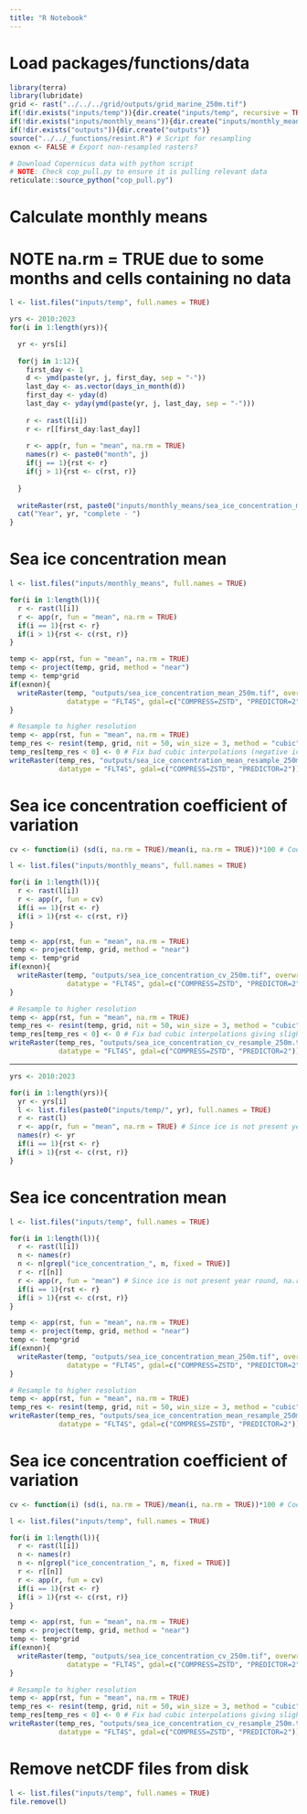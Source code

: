 ```yaml
---
title: "R Notebook"
---
```

# Load packages/functions/data
```r
library(terra)
library(lubridate)
grid <- rast("../../../grid/outputs/grid_marine_250m.tif")
if(!dir.exists("inputs/temp")){dir.create("inputs/temp", recursive = TRUE)}
if(!dir.exists("inputs/monthly_means")){dir.create("inputs/monthly_means")}
if(!dir.exists("outputs")){dir.create("outputs")}
source("../../_functions/resint.R") # Script for resampling
exnon <- FALSE # Export non-resampled rasters?

# Download Copernicus data with python script
# NOTE: Check cop_pull.py to ensure it is pulling relevant data 
reticulate::source_python("cop_pull.py")
```

# Calculate monthly means
# NOTE na.rm = TRUE due to some months and cells containing no data
```r
l <- list.files("inputs/temp", full.names = TRUE)

yrs <- 2010:2023
for(i in 1:length(yrs)){

  yr <- yrs[i]
  
  for(j in 1:12){
    first_day <- 1
    d <- ymd(paste(yr, j, first_day, sep = "-"))
    last_day <- as.vector(days_in_month(d))
    first_day <- yday(d)
    last_day <- yday(ymd(paste(yr, j, last_day, sep = "-")))
    
    r <- rast(l[i])
    r <- r[[first_day:last_day]]
    
    r <- app(r, fun = "mean", na.rm = TRUE)
    names(r) <- paste0("month", j)
    if(j == 1){rst <- r}
    if(j > 1){rst <- c(rst, r)}
    
  }
  
  writeRaster(rst, paste0("inputs/monthly_means/sea_ice_concentration_monthly_", yr, ".tif"), overwrite = TRUE)
  cat("Year", yr, "complete - ")
}
```

# Sea ice concentration mean
```r
l <- list.files("inputs/monthly_means", full.names = TRUE)

for(i in 1:length(l)){
  r <- rast(l[i])
  r <- app(r, fun = "mean", na.rm = TRUE)
  if(i == 1){rst <- r}
  if(i > 1){rst <- c(rst, r)}
}

temp <- app(rst, fun = "mean", na.rm = TRUE)
temp <- project(temp, grid, method = "near")
temp <- temp*grid
if(exnon){
  writeRaster(temp, "outputs/sea_ice_concentration_mean_250m.tif", overwrite = TRUE, 
              datatype = "FLT4S", gdal=c("COMPRESS=ZSTD", "PREDICTOR=2"))
}

# Resample to higher resolution
temp <- app(rst, fun = "mean", na.rm = TRUE)
temp_res <- resint(temp, grid, nit = 50, win_size = 3, method = "cubic")
temp_res[temp_res < 0] <- 0 # Fix bad cubic interpolations (negative ice concentration)
writeRaster(temp_res, "outputs/sea_ice_concentration_mean_resample_250m.tif", overwrite = TRUE, 
            datatype = "FLT4S", gdal=c("COMPRESS=ZSTD", "PREDICTOR=2"))
```

# Sea ice concentration coefficient of variation
```r
cv <- function(i) (sd(i, na.rm = TRUE)/mean(i, na.rm = TRUE))*100 # Coefficient of variation function

l <- list.files("inputs/monthly_means", full.names = TRUE)

for(i in 1:length(l)){
  r <- rast(l[i])
  r <- app(r, fun = cv)
  if(i == 1){rst <- r}
  if(i > 1){rst <- c(rst, r)}
}

temp <- app(rst, fun = "mean", na.rm = TRUE)
temp <- project(temp, grid, method = "near")
temp <- temp*grid
if(exnon){
  writeRaster(temp, "outputs/sea_ice_concentration_cv_250m.tif", overwrite = TRUE,
              datatype = "FLT4S", gdal=c("COMPRESS=ZSTD", "PREDICTOR=2"))
}

# Resample to higher resolution
temp <- app(rst, fun = "mean", na.rm = TRUE)
temp_res <- resint(temp, grid, nit = 50, win_size = 3, method = "cubic")
temp_res[temp_res < 0] <- 0 # Fix bad cubic interpolations giving slight negative SDs (impossible)
writeRaster(temp_res, "outputs/sea_ice_concentration_cv_resample_250m.tif", overwrite = TRUE, 
            datatype = "FLT4S", gdal=c("COMPRESS=ZSTD", "PREDICTOR=2"))
```


***************************

```r
yrs <- 2010:2023

for(i in 1:length(yrs)){
  yr <- yrs[i]
  l <- list.files(paste0("inputs/temp/", yr), full.names = TRUE)
  r <- rast(l)
  r <- app(r, fun = "mean", na.rm = TRUE) # Since ice is not present year round, na.rm = TRUE
  names(r) <- yr
  if(i == 1){rst <- r}
  if(i > 1){rst <- c(rst, r)}
}
```


# Sea ice concentration mean
```r
l <- list.files("inputs/temp", full.names = TRUE)

for(i in 1:length(l)){
  r <- rast(l[i])
  n <- names(r)
  n <- n[grepl("ice_concentration_", n, fixed = TRUE)]
  r <- r[[n]]
  r <- app(r, fun = "mean") # Since ice is not present year round, na.rm = TRUE
  if(i == 1){rst <- r}
  if(i > 1){rst <- c(rst, r)}
}

temp <- app(rst, fun = "mean", na.rm = TRUE)
temp <- project(temp, grid, method = "near")
temp <- temp*grid
if(exnon){
  writeRaster(temp, "outputs/sea_ice_concentration_mean_250m.tif", overwrite = TRUE, 
              datatype = "FLT4S", gdal=c("COMPRESS=ZSTD", "PREDICTOR=2"))
}

# Resample to higher resolution
temp <- app(rst, fun = "mean", na.rm = TRUE)
temp_res <- resint(temp, grid, nit = 50, win_size = 3, method = "cubic")
writeRaster(temp_res, "outputs/sea_ice_concentration_mean_resample_250m.tif", overwrite = TRUE, 
            datatype = "FLT4S", gdal=c("COMPRESS=ZSTD", "PREDICTOR=2"))
```

# Sea ice concentration coefficient of variation
```r
cv <- function(i) (sd(i, na.rm = TRUE)/mean(i, na.rm = TRUE))*100 # Coefficient of variation function

l <- list.files("inputs/temp", full.names = TRUE)

for(i in 1:length(l)){
  r <- rast(l[i])
  n <- names(r)
  n <- n[grepl("ice_concentration_", n, fixed = TRUE)]
  r <- r[[n]]
  r <- app(r, fun = cv)
  if(i == 1){rst <- r}
  if(i > 1){rst <- c(rst, r)}
}

temp <- app(rst, fun = "mean", na.rm = TRUE)
temp <- project(temp, grid, method = "near")
temp <- temp*grid
if(exnon){
  writeRaster(temp, "outputs/sea_ice_concentration_cv_250m.tif", overwrite = TRUE,
              datatype = "FLT4S", gdal=c("COMPRESS=ZSTD", "PREDICTOR=2"))
}

# Resample to higher resolution
temp <- app(rst, fun = "mean", na.rm = TRUE)
temp_res <- resint(temp, grid, nit = 50, win_size = 3, method = "cubic")
temp_res[temp_res < 0] <- 0 # Fix bad cubic interpolations giving slight negative SDs (impossible)
writeRaster(temp_res, "outputs/sea_ice_concentration_cv_resample_250m.tif", overwrite = TRUE, 
            datatype = "FLT4S", gdal=c("COMPRESS=ZSTD", "PREDICTOR=2"))
```

# Remove netCDF files from disk
```r
l <- list.files("inputs/temp", full.names = TRUE)
file.remove(l) 
```

